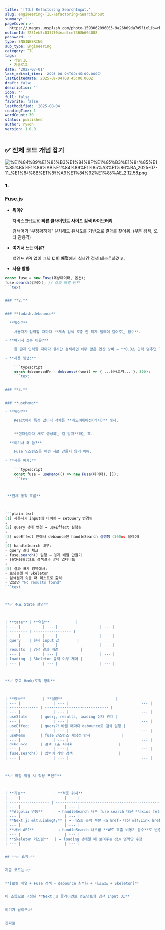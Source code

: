 ```yaml
---
title: '[TIL] Refactoring SearchInput.'
slug: engineering-TIL-Refactoring-SearchInput
summary: ''
pageCover: >-
  https://images.unsplash.com/photo-1593062096033-9a26b09da705?ixlib=rb-4.0.3&q=85&fm=jpg&crop=entropy&cs=srgb
notionId: 2231eb5c0337804eadfce7368b604088
password: ''
type: ENGINEERING
sub_type: Engineering
category: TIL
tags:
  - 개발TIL
  - 기술로그
date: '2025-07-01'
last_edited_time: '2025-08-04T08:45:00.000Z'
lastEditedDate: 2025-08-04T08:45:00.000Z
draft: false
description: ''
icon: ''
full: false
favorite: false
lastModified: '2025-08-04'
readingTime: 1
wordCount: 30
status: published
author: ryoon
version: 1.0.0
---
```


## **✅ 전체 코드 개념 잡기**


![%E1%84%89%E1%85%B3%E1%84%8F%E1%85%B3%E1%84%85%E1%85%B5%E1%86%AB%E1%84%89%E1%85%A3%E1%86%BA_2025-07-11_%E1%84%8B%E1%85%A9%E1%84%92%E1%85%AE_2.12.58.png](https://prod-files-secure.s3.us-west-2.amazonaws.com/056ff9f5-a9ef-486f-8acb-9eef51d06a2d/599d8552-f7cd-48c4-a48c-0824b0622588/%E1%84%89%E1%85%B3%E1%84%8F%E1%85%B3%E1%84%85%E1%85%B5%E1%86%AB%E1%84%89%E1%85%A3%E1%86%BA_2025-07-11_%E1%84%8B%E1%85%A9%E1%84%92%E1%85%AE_2.12.58.png?X-Amz-Algorithm=AWS4-HMAC-SHA256&X-Amz-Content-Sha256=UNSIGNED-PAYLOAD&X-Amz-Credential=ASIAZI2LB466YGHLTYRU%2F20250804%2Fus-west-2%2Fs3%2Faws4_request&X-Amz-Date=20250804T084632Z&X-Amz-Expires=3600&X-Amz-Security-Token=IQoJb3JpZ2luX2VjEAgaCXVzLXdlc3QtMiJHMEUCIDZrpSTJRBfhOoLqPva62cTcdko8vnM0c%2BFj3IU47tA9AiEAwctLcEpDCX3kx0ySE5usxKYqt3qMn9ZZBbRyhSqs6Ugq%2FwMIQRAAGgw2Mzc0MjMxODM4MDUiDIZ4wYXGTr3AnJypNCrcA8iO469r0GGLU69bEZZuAcvwBqnPXGkoafGIZdP13Y2Ltm2spEZDF8vXyXr6OUAr%2BH2k8DgZq2vY1I7Xz2RAtTfsSTTszcyNv%2FCSZn4O1BN0mdC3SKD1wbXcOoSsF7DddpHTZN4WbHvKjYpjG0JySGqaK6qD58J7XJgMvtqTT4o7tKn2T0keecaZWT7cFCNbxAXk4fmNl4bOAvC1AmEhOrZ9tX7rfOUhaosx6%2F4LEIOxzkpVMZcnjovq7Hpeof0nRfn6OZrJYHtOlC2T0w2s8%2FF1Q4zU%2Bho6aoa3eFuelaNZDVuK58k95ceayW778x8xQjF%2FASt8fuRbR3bFoKDIAOZ%2B8mjLBgnIMn0G5nSG7xT2sAaINOxonhlPuFqNcYjyatLn1jlvcTNcJDBuMICiffMh%2BRaMEOBORQUobqb881aLyb7rRqm%2FDDSgTk5Ux6hXRkEqMHfZ5vCIyyM34HV1itFWvXUy6bbu2t8ZNSEn08kzCyuUZUMHiGCfFzYWRmPFTIcMygZM1%2FLRnFUWuTvZgFaxSmP9s7YTDFL4DfV0Wc1OPyi5BuMRzWbSo7OzlEBP%2B4qIbOKZUIAa%2FF7hzhOf%2FVa2%2BywmSzh9GxzU3lMz8KXX7RaIuSws3NHqpbBLMMrDwcQGOqUB0L4eLumASuurBH1P2u%2F3FdHulhvZ%2BJbSnWA7wz%2BaIEaF83cUR78LvLBNnld3z8WUlmUom1V4jhmuwQUg0sqUQdbxV5%2FPUOInurmcLGtcm35h3ewFJW1GEyRVwE7DcX66JoO%2BLIyyI5Nyxx6Ic4HzbKlVe8K2AYX6aQDVPfQUttt3VXw8VLO4djOE2YX5uVgzGT2lgofMdag062TF2Xy%2BO3f%2B8RlK&X-Amz-Signature=eb8a512c665e871fc8258ca8881d228ed776ceac607cc2d7ea5db03a82c84d3f&X-Amz-SignedHeaders=host&x-amz-checksum-mode=ENABLED&x-id=GetObject)


### **1.**


### **Fuse.js**

- **뭐야?**

    자바스크립트용 **빠른 클라이언트 사이드 검색 라이브러리**.


    검색어가 “부정확하게” 일치해도 유사도를 기반으로 결과를 찾아줘. (부분 검색, 오타 관용적)

- **여기서 쓰는 이유?**

    백엔드 API 없이 그냥 **더미 배열**에서 실시간 검색 테스트하려고.

- **사용 방법:**

```typescript
const fuse = new Fuse(대상데이터, 옵션);
fuse.search(검색어); // 결과 배열 반환
```text


### **2.**


### **lodash.debounce**

- **뭐야?**

    사용자가 입력할 때마다 **계속 검색 호출 안 되게 딜레이 걸어주는 함수**.

- **여기서 쓰는 이유?**

    한 글자 입력할 때마다 실시간 검색하면 너무 많은 연산 낭비 → **0.3초 입력 멈추면 그때 검색**

- **사용 방법:**

    ```typescript
    const debouncedFn = debounce((text) => { ...검색로직... }, 300);
    ```text


### **3.**


### **useMemo**

- **뭐야?**

    React에서 특정 값이나 객체를 **메모이제이션(캐시)** 해서,


    **렌더링마다 새로 생성되는 걸 방지**하는 훅.

- **여기서 왜 씀?**

    Fuse 인스턴스를 매번 새로 만들지 않기 위해.

- **사용 예시:**

    ```typescript
    const fuse = useMemo(() => new Fuse(데이터), []);
    ```text



 **전체 동작 흐름**



```plain text
[1] 사용자가 input에 타이핑 → setQuery 변경됨
↓
[2] query 상태 변경 → useEffect 실행됨
↓
[3] useEffect 안에서 debounce된 handleSearch 실행됨 (300ms 딜레이)
↓
[4] handleSearch 내부:
- query 길이 체크
- fuse.search() 실행 → 결과 배열 만들기
- setResults로 검색결과 상태 업데이트
↓
[5] 결과 표시 영역에서:
- 로딩중일 때 Skeleton
- 검색결과 있을 때 리스트로 출력
- 없으면 "No results found"
```text



**✅ 주요 State 설명**



| **tate** | **역할**            |
| --- |          | --- |                   | --- |
| -------- | ----------------- |
| --- |          | --- |                   | --- |
| query    | 현재 input 값        |
| --- |          | --- |                   | --- |
| results  | 검색 결과 배열          |
| --- |          | --- |                   | --- |
| loading  | Skeleton 출력 여부 제어 |
| --- |          | --- |                   | --- |



**✅ 주요 Hook/로직 정리**



| **항목**        | **설명**                        |
| --- |               | --- |                               | --- |
| ------------- | ----------------------------- |
| --- |               | --- |                               | --- |
| useState      | query, results, loading 상태 관리 |
| --- |               | --- |                               | --- |
| useEffect     | query가 바뀔 때마다 debounce로 검색 실행 |
| --- |               | --- |                               | --- |
| useMemo       | fuse 인스턴스 재생성 방지              |
| --- |               | --- |                               | --- |
| debounce      | 검색 호출 최적화                     |
| --- |               | --- |                               | --- |
| fuse.search() | 입력어 기반 검색                     |
| --- |               | --- |                               | --- |



**✅ 확장 작업 시 적용 포인트**



| **기능**             | **적용 위치**                                        |
| --- |                    | --- |                                                  | --- |
| ------------------ | ------------------------------------------------ |
| --- |                    | --- |                                                  | --- |
| **Algolia 연동**     | → handleSearch 내부 fuse.search 대신 **axios fetch** |
| --- |                    | --- |                                                  | --- |
| **Next.js &lt;Link&gt;** | → 리스트 출력 부분 <a href> 대신 &lt;Link href&gt;              |
| --- |                    | --- |                                                  | --- |
| **서버 API**         | → handleSearch 내부를 **API 호출 비동기 함수**로 변경         |
| --- |                    | --- |                                                  | --- |
| **Skeleton 커스텀**   | → loading 상태일 때 보여주는 div 영역만 수정                  |
| --- |                    | --- |                                                  | --- |


## **✅ 요약:**


지금 코드는 👉


**[로컬 배열 + Fuse 검색 + debounce 최적화 + 다크모드 + Skeleton]**


이 조합으로 구성된 **Next.js 클라이언트 컴포넌트형 검색 Input UI**


여기가 끝이구나!


진짜로 

